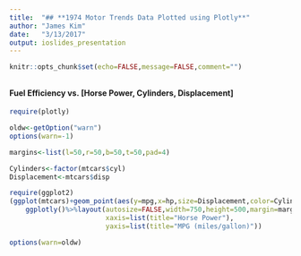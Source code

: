 ```yaml
---
title:  "## **1974 Motor Trends Data Plotted using Plotly**"
author: "James Kim"
date:   "3/13/2017"
output: ioslides_presentation
---
```


```r
knitr::opts_chunk$set(echo=FALSE,message=FALSE,comment="")
```

##
#### **Fuel Efficiency vs. [Horse Power, Cylinders, Displacement]**

```r
require(plotly)

oldw<-getOption("warn")
options(warn=-1)

margins<-list(l=50,r=50,b=50,t=50,pad=4)

Cylinders<-factor(mtcars$cyl)
Displacement<-mtcars$disp

require(ggplot2)
(ggplot(mtcars)+geom_point(aes(y=mpg,x=hp,size=Displacement,color=Cylinders),alpha=0.75)+ theme(legend.position="none"))%>%
    ggplotly()%>%layout(autosize=FALSE,width=750,height=500,margin=margins,
                        xaxis=list(title="Horse Power"),
                        yaxis=list(title="MPG (miles/gallon)"))

options(warn=oldw)
```
